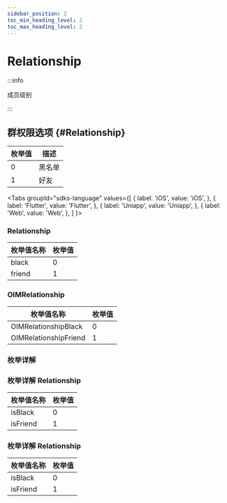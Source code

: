 ```yaml
---
sidebar_position: 2
toc_min_heading_level: 2
toc_max_heading_level: 2
---
```


# Relationship

:::info

成员级别

:::

## 群权限选项 {#Relationship}

| 枚举值 | 描述   |
| ------ | ------ |
| 0      | 黑名单 |
| 1      | 好友   |

<Tabs
groupId="sdks-language"
values={[
{ label: 'iOS', value: 'iOS', },
{ label: 'Flutter', value: 'Flutter', },
{ label: 'Uniapp', value: 'Uniapp', },
{ label: 'Web', value: 'Web', },
]
}>

<TabItem value="Flutter">

### Relationship

| 枚举值名称            | 枚举值 |
| --------------------- | ------ |
| black  | 0      |
| friend | 1      |

</TabItem>

<TabItem value="iOS">

### OIMRelationship

| 枚举值名称            | 枚举值 |
| --------------------- | ------ |
| OIMRelationshipBlack  | 0      |
| OIMRelationshipFriend | 1      |

</TabItem>

<TabItem value="Android">

### 枚举详解

</TabItem>

<TabItem value="Web">

### 枚举详解 Relationship

| 枚举值名称 | 枚举值 |
| ---------- | ------ |
| isBlack    | 0      |
| isFriend   | 1      |

</TabItem>

<TabItem value="Uniapp">

### 枚举详解 Relationship

| 枚举值名称 | 枚举值 |
| ---------- | ------ |
| isBlack    | 0      |
| isFriend   | 1      |

</TabItem>

</Tabs>
